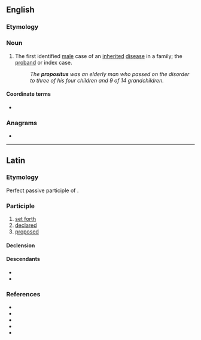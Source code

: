 ==English==

===Etymology===
{{bor|en|la|propositus}}

===Noun===
{{en-noun|propositi}}

# The first identified [[male]] case of an [[inherited]] [[disease]] in a family; the [[proband]] or index case.
#: ''The '''propositus''' was an elderly man who passed on the disorder to three of his four children and 9 of 14 grandchildren.''

====Coordinate terms====
* {{l|en|proposita}} {{qual|female}}

===Anagrams===
* {{anagrams|en|a=ioopprsstu|suppositor}}

----

==Latin==

===Etymology===
Perfect passive participle of {{m|la|prōpōnō}}.

===Participle===
{{la-part|prōpositus}}

# [[set forth]]
# [[declared]]
# [[proposed]]

====Declension====
{{la-adecl|prōpositus}}

====Descendants====
* {{desc|en|provost}}
* {{desc|es|propósito}}

===References===
* {{R:L&S}}
* {{R:Elementary Lewis}}
* {{R:du Cange}}
* {{R:Gaffiot}}
* {{R:M&A}}